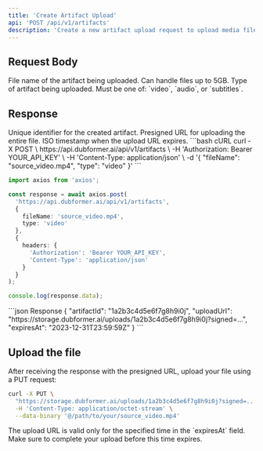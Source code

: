 ```yaml
---
title: 'Create Artifact Upload'
api: 'POST /api/v1/artifacts'
description: 'Create a new artifact upload request to upload media files'
---
```


## Request Body

<ParamField body="fileName" type="string" required>
  File name of the artifact being uploaded. Can handle files up to 5GB.
</ParamField>

<ParamField body="type" type="string" required>
  Type of artifact being uploaded. Must be one of: `video`, `audio`, or `subtitles`.
</ParamField>

## Response

<ResponseField name="artifactId" type="string">
  Unique identifier for the created artifact.
</ResponseField>

<ResponseField name="uploadUrl" type="string">
  Presigned URL for uploading the entire file.
</ResponseField>

<ResponseField name="expiresAt" type="string">
  ISO timestamp when the upload URL expires.
</ResponseField>

<RequestExample>
```bash cURL
curl -X POST \
  https://api.dubformer.ai/api/v1/artifacts \
  -H 'Authorization: Bearer YOUR_API_KEY' \
  -H 'Content-Type: application/json' \
  -d '{
    "fileName": "source_video.mp4",
    "type": "video"
  }'
```

```typescript TypeScript
import axios from 'axios';

const response = await axios.post(
  'https://api.dubformer.ai/api/v1/artifacts',
  {
    fileName: 'source_video.mp4',
    type: 'video'
  },
  {
    headers: {
      'Authorization': 'Bearer YOUR_API_KEY',
      'Content-Type': 'application/json'
    }
  }
);

console.log(response.data);
```
</RequestExample>

<ResponseExample>
```json Response
{
  "artifactId": "1a2b3c4d5e6f7g8h9i0j",
  "uploadUrl": "https://storage.dubformer.ai/uploads/1a2b3c4d5e6f7g8h9i0j?signed=...",
  "expiresAt": "2023-12-31T23:59:59Z"
}
```
</ResponseExample>

## Upload the file

After receiving the response with the presigned URL, upload your file using a PUT request:

```bash
curl -X PUT \
  "https://storage.dubformer.ai/uploads/1a2b3c4d5e6f7g8h9i0j?signed=..." \
  -H 'Content-Type: application/octet-stream' \
  --data-binary '@/path/to/your/source_video.mp4'
```

<Note>
  The upload URL is valid only for the specified time in the `expiresAt` field.
  Make sure to complete your upload before this time expires.
</Note> 